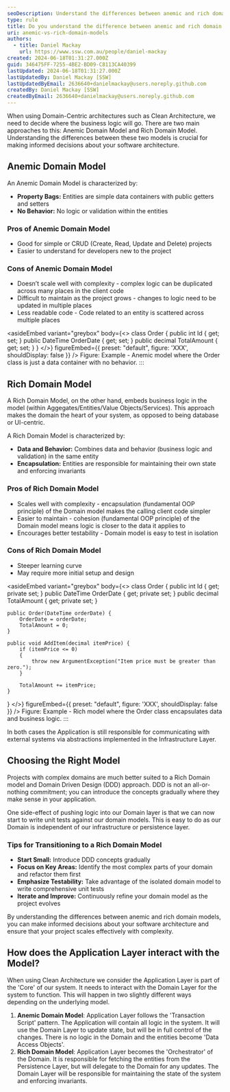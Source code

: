 ```yaml
---
seoDescription: Understand the differences between anemic and rich domain models to improve your software architecture
type: rule
title: Do you understand the difference between anemic and rich domain models?
uri: anemic-vs-rich-domain-models
authors:
  - title: Daniel Mackay
    url: https://www.ssw.com.au/people/daniel-mackay
created: 2024-06-18T01:31:27.000Z
guid: 346475FF-7255-4BE2-BD09-C8113CA40399
lastUpdated: 2024-06-18T01:31:27.000Z
lastUpdatedBy: Daniel Mackay [SSW]
lastUpdatedByEmail: 2636640+danielmackay@users.noreply.github.com
createdBy: Daniel Mackay [SSW]
createdByEmail: 2636640+danielmackay@users.noreply.github.com
---
```


When using Domain-Centric architectures such as Clean Architecture, we need to decide where the business logic will go. There are two main approaches to this: Anemic Domain Model and Rich Domain Model. Understanding the differences between these two models is crucial for making informed decisions about your software architecture.
## Anemic Domain Model

An Anemic Domain Model is characterized by:

* **Property Bags:** Entities are simple data containers with public getters and setters
* **No Behavior:** No logic or validation within the entities

### Pros of Anemic Domain Model

* Good for simple or CRUD (Create, Read, Update and Delete) projects
* Easier to understand for developers new to the project

### Cons of Anemic Domain Model

* Doesn’t scale well with complexity - complex logic can be duplicated across many places in the client code
* Difficult to maintain as the project grows - changes to logic need to be updated in multiple places
* Less readable code - Code related to an entity is scattered across multiple places

<asideEmbed
  variant="greybox"
  body={<>
    class Order {
    public int Id { get; set; }
    public DateTime OrderDate { get; set; }
    public decimal TotalAmount { get; set; }
}
  </>}
  figureEmbed={{
    preset: "default",
    figure: 'XXX',
    shouldDisplay: false
  }}
/>
Figure: Example - Anemic model where the Order class is just a data container with no behavior.
:::

## Rich Domain Model

A Rich Domain Model, on the other hand, embeds business logic in the model (within Aggegates/Entities/Value Objects/Services). This approach makes the domain the heart of your system, as opposed to being database or UI-centric.

A Rich Domain Model is characterized by:

* **Data and Behavior:** Combines data and behavior (business logic and validation) in the same entity
* **Encapsulation:** Entities are responsible for maintaining their own state and enforcing invariants

### Pros of Rich Domain Model

* Scales well with complexity - encapsulation (fundamental OOP principle) of the Domain model makes the calling client code simpler
* Easier to maintain - cohesion (fundamental OOP principle) of the Domain model means logic is closer to the data it applies to
* Encourages better testability - Domain model is easy to test in isolation

### Cons of Rich Domain Model

* Steeper learning curve
* May require more initial setup and design

<asideEmbed
  variant="greybox"
  body={<>
    class Order {
    public int Id { get; private set; }
    public DateTime OrderDate { get; private set; }
    public decimal TotalAmount { get; private set; }

    public Order(DateTime orderDate) {
        OrderDate = orderDate;
        TotalAmount = 0;
    }

    public void AddItem(decimal itemPrice) {
        if (itemPrice <= 0)
        {
            throw new ArgumentException("Item price must be greater than zero.");
        }

        TotalAmount += itemPrice;
    }
}
  </>}
  figureEmbed={{
    preset: "default",
    figure: 'XXX',
    shouldDisplay: false
  }}
/>
Figure: Example - Rich model where the Order class encapsulates data and business logic.
:::

In both cases the Application is still responsible for communicating with external systems via abstractions implemented in the Infrastructure Layer.

## Choosing the Right Model

Projects with complex domains are much better suited to a Rich Domain model and Domain Driven Design (DDD) approach. DDD is not an all-or-nothing commitment; you can introduce the concepts gradually where they make sense in your application.

One side-effect of pushing logic into our Domain layer is that we can now start to write unit tests against our domain models. This is easy to do as our Domain is independent of our infrastructure or persistence layer.

### Tips for Transitioning to a Rich Domain Model

* **Start Small:** Introduce DDD concepts gradually
* **Focus on Key Areas:** Identify the most complex parts of your domain and refactor them first
* **Emphasize Testability:** Take advantage of the isolated domain model to write comprehensive unit tests
* **Iterate and Improve:** Continuously refine your domain model as the project evolves

By understanding the differences between anemic and rich domain models, you can make informed decisions about your software architecture and ensure that your project scales effectively with complexity.

## How does the Application Layer interact with the Model?

When using Clean Architecture we consider the Application Layer is part of the 'Core' of our system.  It needs to interact with the Domain Layer for the system to function.  This will happen in two slightly different ways depending on the underlying model.

1. **Anemic Domain Model**: Application Layer follows the 'Transaction Script' pattern. The Application will contain all logic in the system.  It will use the Domain Layer to update state, but will be in full control of the changes.  There is no logic in the Domain and the entities become 'Data Access Objects'.
2. **Rich Domain Model**:  Application Layer becomes the 'Orchestrator' of the Domain.  It is responsible for fetching the entities from the Persistence Layer, but will delegate to the Domain for any updates.  The Domain Layer will be responsible for maintaining the state of the system and enforcing invariants.
